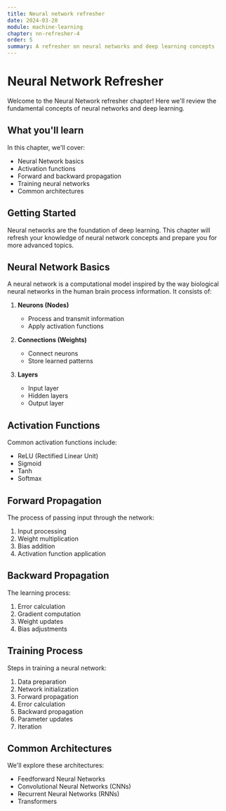 ```yaml
---
title: Neural network refresher
date: 2024-03-20
module: machine-learning
chapter: nn-refresher-4
order: 5
summary: A refresher on neural networks and deep learning concepts
---
```


# Neural Network Refresher

Welcome to the Neural Network refresher chapter! Here we'll review the fundamental concepts of neural networks and deep learning.

## What you'll learn

In this chapter, we'll cover:

- Neural Network basics
- Activation functions
- Forward and backward propagation
- Training neural networks
- Common architectures

## Getting Started

Neural networks are the foundation of deep learning. This chapter will refresh your knowledge of neural network concepts and prepare you for more advanced topics.

## Neural Network Basics

A neural network is a computational model inspired by the way biological neural networks in the human brain process information. It consists of:

1. **Neurons (Nodes)**
   - Process and transmit information
   - Apply activation functions

2. **Connections (Weights)**
   - Connect neurons
   - Store learned patterns

3. **Layers**
   - Input layer
   - Hidden layers
   - Output layer

## Activation Functions

Common activation functions include:

- ReLU (Rectified Linear Unit)
- Sigmoid
- Tanh
- Softmax

## Forward Propagation

The process of passing input through the network:

1. Input processing
2. Weight multiplication
3. Bias addition
4. Activation function application

## Backward Propagation

The learning process:

1. Error calculation
2. Gradient computation
3. Weight updates
4. Bias adjustments

## Training Process

Steps in training a neural network:

1. Data preparation
2. Network initialization
3. Forward propagation
4. Error calculation
5. Backward propagation
6. Parameter updates
7. Iteration

## Common Architectures

We'll explore these architectures:

- Feedforward Neural Networks
- Convolutional Neural Networks (CNNs)
- Recurrent Neural Networks (RNNs)
- Transformers 